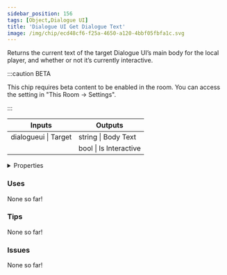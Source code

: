 ```yaml
---
sidebar_position: 156
tags: [Object,Dialogue UI]
title: 'Dialogue UI Get Dialogue Text'
image: /img/chip/ecd48cf6-f25a-4650-a120-4bbf05fbfa1c.svg
---
```


Returns the current text of the target Dialogue UI’s main body for the local player, and whether or not it’s currently interactive.

:::caution BETA

This chip requires beta content to be enabled in the room. You can access the setting in "This Room -> Settings".

:::

<IChip uuid="ecd48cf6-f25a-4650-a120-4bbf05fbfa1c"/>

<table><thead><tr><th>Inputs</th><th>Outputs</th></tr></thead><tbody><tr><td>dialogueui | Target</td><td>string | Body Text</td></tr><tr><td /><td>bool | Is Interactive</td></tr></tbody></table>

<details>
  <summary>Properties</summary>
  <div>
    <div>
    <table>
      <tbody>
        <tr>
          <td>Is beta required?</td>
          <td>Yes</td>
        </tr>
        <tr>
          <td>Is chip a trolling risk?</td>
          <td>No</td>
        </tr>
        <tr>
          <td>Is chip a role assignment risk?</td>
          <td>No</td>
        </tr>
        <tr>
          <td>Chip UUID</td>
          <td>ecd48cf6-f25a-4650-a120-4bbf05fbfa1c</td>
        </tr>
        <tr>
          <td>Room availability</td>
          <td>Available everywhere</td>
        </tr>
      </tbody>
    </table>
    </div>
  </div>
</details>

### Uses

None so far!

### Tips

None so far!

### Issues

None so far!